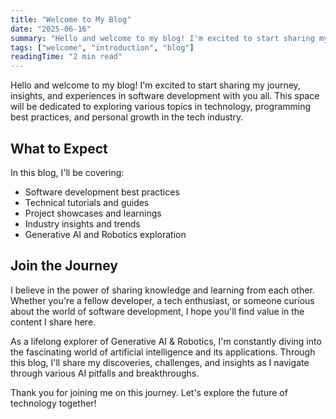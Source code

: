 ```yaml
---
title: "Welcome to My Blog"
date: "2025-06-16"
summary: "Hello and welcome to my blog! I'm excited to start sharing my journey, insights, and experiences in software development with you all."
tags: ["welcome", "introduction", "blog"]
readingTime: "2 min read"
---
```


Hello and welcome to my blog! I'm excited to start sharing my journey, insights, and experiences
in software development with you all. This space will be dedicated to exploring various topics
in technology, programming best practices, and personal growth in the tech industry.

## What to Expect

In this blog, I'll be covering:

- Software development best practices
- Technical tutorials and guides
- Project showcases and learnings
- Industry insights and trends
- Generative AI and Robotics exploration

## Join the Journey

I believe in the power of sharing knowledge and learning from each other. Whether you're
a fellow developer, a tech enthusiast, or someone curious about the world of software
development, I hope you'll find value in the content I share here.

As a lifelong explorer of Generative AI & Robotics, I'm constantly diving into the fascinating 
world of artificial intelligence and its applications. Through this blog, I'll share my 
discoveries, challenges, and insights as I navigate through various AI pitfalls and breakthroughs.

Thank you for joining me on this journey. Let's explore the future of technology together! 